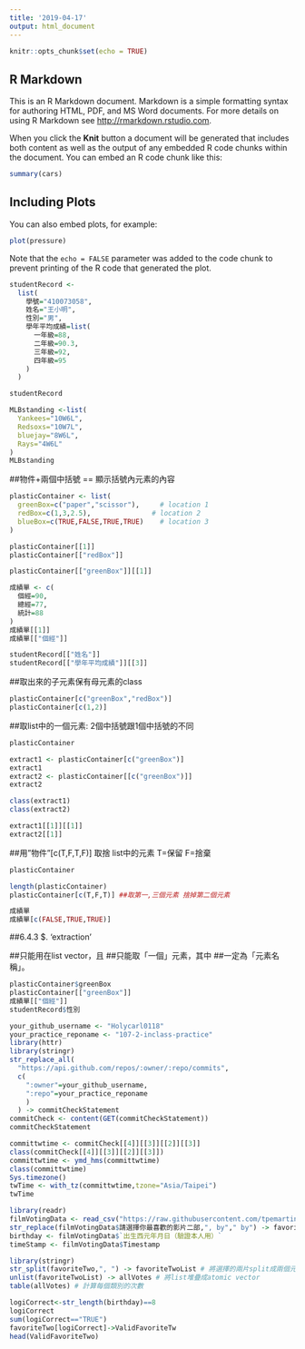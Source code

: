```yaml
---
title: '2019-04-17'
output: html_document
---
```


```r
knitr::opts_chunk$set(echo = TRUE)
```

## R Markdown

This is an R Markdown document. Markdown is a simple formatting syntax for authoring HTML, PDF, and MS Word documents. For more details on using R Markdown see <http://rmarkdown.rstudio.com>.

When you click the **Knit** button a document will be generated that includes both content as well as the output of any embedded R code chunks within the document. You can embed an R code chunk like this:

```r
summary(cars)
```

## Including Plots

You can also embed plots, for example:

```r
plot(pressure)
```

Note that the `echo = FALSE` parameter was added to the code chunk to prevent printing of the R code that generated the plot.

```r
studentRecord <-
  list(
    學號="410073058",
    姓名="王小明",
    性別="男",
    學年平均成績=list(
      一年級=88,
      二年級=90.3,
      三年級=92,
      四年級=95
    )
  )

studentRecord
```
```r
MLBstanding <-list(
  Yankees="10W6L",
  Redsoxs="10W7L",
  bluejay="8W6L",
  Rays="4W6L"
)
MLBstanding
```




##物件+兩個中括號 == 顯示括號內元素的內容
```r
plasticContainer <- list(
  greenBox=c("paper","scissor"),     # location 1
  redBox=c(1,3,2.5),               # location 2
  blueBox=c(TRUE,FALSE,TRUE,TRUE)    # location 3
)
```

```r
plasticContainer[[1]]
plasticContainer[["redBox"]]
```

```r
plasticContainer[["greenBox"]][[1]]
```

```r
成績單 <- c(
  個經=90,
  總經=77,
  統計=88
)
成績單[[1]]
成績單[["個經"]]
```

```r
studentRecord[["姓名"]]
studentRecord[["學年平均成績"]][[3]]
```
##取出來的子元素保有母元素的class
```r
plasticContainer[c("greenBox","redBox")] 
plasticContainer[c(1,2)]
```
##取list中的一個元素: 2個中括號跟1個中括號的不同
```r
plasticContainer

extract1 <- plasticContainer[c("greenBox")] 
extract1
extract2 <- plasticContainer[[c("greenBox")]]
extract2

class(extract1)
class(extract2)

extract1[[1]][[1]]
extract2[[1]]
```
##用"物件"[c(T,F,T,F)] 取捨 list中的元素 T=保留 F=捨棄

```r
plasticContainer

length(plasticContainer)
plasticContainer[c(T,F,T)] ##取第一,三個元素 捨掉第二個元素
```
```r
成績單
成績單[c(FALSE,TRUE,TRUE)]
```

##6.4.3 $. 'extraction'

##只能用在list vector，且
##只能取「一個」元素，其中
##一定為「元素名稱」。
```r
plasticContainer$greenBox
plasticContainer[["greenBox"]]
成績單[["個經"]]
studentRecord$性別
```
```r
your_github_username <- "Holycarl0118"
your_practice_reponame <- "107-2-inclass-practice"
library(httr)
library(stringr)
str_replace_all(
  "https://api.github.com/repos/:owner/:repo/commits",
  c(
    ":owner"=your_github_username,
    ":repo"=your_practice_reponame
    )
  ) -> commitCheckStatement
commitCheck <- content(GET(commitCheckStatement))
commitCheckStatement
```
```r
committwtime <- commitCheck[[4]][[3]][[2]][[3]]
class(commitCheck[[4]][[3]][[2]][[3]])
committwtime <- ymd_hms(committwtime)
class(committwtime)
Sys.timezone()
twTime <- with_tz(committwtime,tzone="Asia/Taipei")
twTime
```


```r
library(readr)
filmVotingData <- read_csv("https://raw.githubusercontent.com/tpemartin/github-data/master/podcastcompetition3.csv")
str_replace(filmVotingData$請選擇你最喜歡的影片二部,", by"," by") -> favoriteTwo
birthday <- filmVotingData$`出生西元年月日（驗證本人用）`
timeStamp <- filmVotingData$Timestamp
```
```r
library(stringr)
str_split(favoriteTwo,", ") -> favoriteTwoList # 將選擇的兩片split成兩個元素
unlist(favoriteTwoList) -> allVotes # 將list堆疊成atomic vector
table(allVotes) # 計算每個類別的次數
```
```r
logiCorrect<-str_length(birthday)==8
logiCorrect
sum(logiCorrect=="TRUE")
favoriteTwo[logiCorrect]->ValidFavoriteTw
head(ValidFavoriteTwo)
```
































































